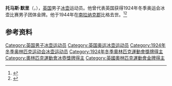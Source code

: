 {{Otheruses|other=名为托马斯·默里的其他人物|汤姆·默里}}
{{NoteTA|G1=Sports}}
'''托马斯·默里'''（{{lang-en|Thomas Murray}}，{{bd|1877年|10月3日|1944年|6月3日}}），[[英国|英国]]男子[[冰壶|冰壶]]运动员。他曾代表英国获得1924年冬季奥运会冰壶比赛男子团体金牌。他于1944年在[[南拉纳克郡|南拉纳克郡]]比格去世。<ref>{{Cite web|title=Tom MURRAY|url=https://www.olympic.org/tom-murray-1|accessdate=2021-04-09|work=International Olympic Committee|archive-date=2020-10-26|archive-url=https://web.archive.org/web/20201026050603/https://www.olympic.org/tom-murray-1|dead-url=no}}</ref><ref>{{cite web|url=https://www.olympedia.org/athletes/100740|title=Thomas Murray|work=Olympedia|accessdate=2021-04-10|archive-date=2021-07-03|archive-url=https://web.archive.org/web/20210703190632/https://www.olympedia.org/athletes/100740|dead-url=no}}</ref>

== 参考资料 ==
{{reflist}}

{{奥林匹克运动会冰壶比赛男子团体冠军}}

{{Authority control}}
{{DEFAULTSORT:Murray, Thomas}}
[[Category:英国男子冰壶运动员|Category:英国男子冰壶运动员]]
[[Category:英国奥运冰壶运动员|Category:英国奥运冰壶运动员]]
[[Category:1924年冬季奥林匹克运动会冰壶运动员|Category:1924年冬季奥林匹克运动会冰壶运动员]]
[[Category:1924年冬季奧林匹克運動會獎牌得主|Category:1924年冬季奧林匹克運動會獎牌得主]]
[[Category:奧林匹克運動會冰壺獎牌得主|Category:奧林匹克運動會冰壺獎牌得主]]
[[Category:英國奧林匹克運動會金牌得主|Category:英國奧林匹克運動會金牌得主]]